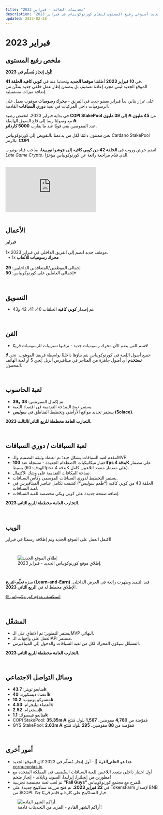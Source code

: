 ```yaml
---
title: "تحديثات الحالة - فبراير 2023"
description: "تحديث أسبوعي رفيع المستوى لتقدّم كورنوكوبياس في فبراير 2023."
updated: 2023-02-28
---
```


# فبراير 2023  

## ملخص رفيع المستوى  

<div className="note-box info transparent">
  <p style={{margin: 0}}>
    <b>أول إنجاز مُسلّم في 2023!</b>
  </p>
</div>  

في **10 فبراير 2023** أطلقنا **موقعنا الجديد** وتحدثنا عنه في **كوبي كافيه الحلقة 41**.  
الموقع الجديد ليس مجرد إعادة تصميم، بل يتضمن إطار عمل خلفي جديد يمكّن من إضافة ميزات مستقبلية.  

على غرار يناير، بدأ فبراير بعضو جديد في الفريق - **محرك رسوميات** موهوب يعمل على الرسوميات داخل المركبات في لعبة **دوري السباقات** القادمة.  

في بداية فبراير 2023، انخفض رصيد **COPI StakePool** من **45 مليون ₳** إلى **39 مليون ₳** مع وصولنا ربما إلى قاع السوق الهابطة.  
عدد المفوضين بقي قويًا عند ما يقارب **5000  كاردانو**.  

<div className="note-box success">
  <p style={{margin: 0}}>
    نحن ممتنون دائمًا لكل من يدعمنا بالتفويض إلى كورنوكوبياس Cardano StakePool بالرمز: <b>COPI</b>
  </p>
</div>  

انضم جوش وروب في **الحلقة 42 من كوبي كافيه** إلى **جوشوا نورييغا**، صاحب قناة يوتيوب *Late Game Crypto*، الذي قدّم مراجعة رائعة عن كورنوكوبياس مؤخرًا.  

<br />

<div className="yt-embed" style={{ aspectRatio: "16/9" }}>
  <iframe
    src="https://www.youtube.com/embed/ESj2ocJJh8s?si=Cc16wPn6IPD8c3Oi"
    title="كوبي كافيه الحلقة 42 - Late Game Crypto"
    loading="lazy"
    frameborder="0"
    allow="accelerometer; autoplay; clipboard-write; encrypted-media; gyroscope; picture-in-picture; web-share"
    referrerpolicy="strict-origin-when-cross-origin"
    allowfullscreen
  ></iframe>
</div>

<br />

## الأعمال  

<div className="note-box">
  <p style={{margin: 0}}>
    <b>فبراير</b><br /><br />
    1x موظف جديد انضم إلى الفريق الداخلي في فبراير 2023.<br />
    &nbsp;&nbsp;• 1x <b>محرك رسوميات للألعاب</b><br /><br />
    إجمالي الموظفين/المتعاقدين الداخليين: <b style={{color:"#f59e0b"}}>29</b><br />
    إجمالي العاملين على كورنوكوبياس: <b style={{color:"#f59e0b"}}>50+​</b>
  </p>
</div>  

<br />

## التسويق  

<ul className="styled-list">
  <li>تم إصدار <b>كوبي كافيه</b> الحلقات 40، 41، 42 و43.</li>
</ul>  

<br />

## الفن  

<ul className="styled-list">
  <li>قسم الفن يضم الآن محرك رسوميات جديد - ترقبوا تسريبات للرسوميات قريبًا!</li>
</ul>  

<div className="note-box success">
  <p style={{margin: 0}}>
    جميع أصول اللعبة في كورنوكوبياس يتم بناؤها داخليًا بواسطة فريقنا الموهوب.  
    نحن <b>لا نستخدم</b> أي أصول جاهزة من المتاجر في ميتافيرس أنريل إنجن 5 أو لعبة الهاتف المحمول.
  </p>
</div>  

<br />

## لعبة الحاسوب   

<ul className="styled-list">
  <li>تم إكمال السبرنتس: <b>38</b> و<b>39</b>.</li>
  <li>يستمر دمج النمذجة التقدمية في اقتصاد اللعبة.</li>
  <li>يستمر تحديد مواقع الأراضي وتخطيط المناطق في <b>سوليس (Solace)</b>.</li>
</ul>  

<p><b>التجارب العامة مخططة للربع الثاني/الثالث 2023.</b></p>  

<br />

## لعبة السباقات / دوري السباقات  

<ul className="styled-list">
  <li>تتقدم لعبة السباقات بشكل جيد؛ تم اعتماد وثيقة التصميم والـMVP.</li>
  <li>اختبار ميكانيكيات الاصطدام الجديدة - مسجلة عند <b>100fps بدقة 4K</b> على مضمار بسيط (الهدف: 60fps+ بدقة 4K على مضمار متعدد اللاعبين كامل).</li>
  <li>نمذجة المكافآت التقدمية على وشك الاكتمال.</li>
  <li>يستمر التخطيط لدوري السباقات الموسمي وكأس السباقات.</li>
  <li>الحلقة 43 من كوبي كافيه (*طَعم سوليس*) كشفت تكامل عناصر الميتافيرس في لعبة السباقات.</li>
  <li>إضافة صفحة جديدة على كوبي ويكي مخصصة للعبة السباقات.</li>
</ul>  

<p><b>التجارب العامة مخططة للربع الثاني 2023.</b></p>  

<br />

## الويب  

<div className="note-box success">
  <p style={{margin: 0}}>
    اكتمل العمل على الموقع الجديد وتم إطلاقه رسميًا في فبراير!
  </p>
</div>  

<br />

<figure className="img-center">
  <img src="/images/status/2023-02/website-launch-ar.png" alt="إطلاق الموقع الجديد" />
  <figcaption>إطلاق موقع كورنوكوبياس الجديد - فبراير 2023.</figcaption>
</figure>

<br />

<p>
ميزة <b>تعلّم-لتربح (Learn-and-Earn)</b> قيد التنفيذ وظهرت رائعة في العرض الداخلي.  
الإطلاق مخطط له في <b>الربع الثاني 2023</b>.
</p>

<a href="https://cornucopias.io" target="_blank" rel="noreferrer">🌐 استكشف موقع كورنوكوبياس</a>  

<br />

## المشغّل   

<ul className="styled-list">
  <li>يستمر التطوير؛ تم الاتفاق على الـMVP النهائي.</li>
  <li>العمل على واجهات الـAPI مستمر.</li>
  <li>المشغّل سيكون المحرك لكل من لعبة السباقات والدخول إلى الميتافيرس.</li>
</ul>  

<p><b>التجارب العامة مخططة للربع الثاني 2023.</b></p>  

<br />

## وسائل التواصل الاجتماعي  

<ul className="styled-list">
  <li>متابعو تويتر: <b>43.7k</b></li>
  <li>أعضاء ديسكورد: <b>40k</b></li>
  <li>مشتركو يوتيوب: <b>10.2k</b></li>
  <li>أعضاء تيليجرام: <b>4.53k</b></li>
  <li>إنستغرام: <b>2.52k</b></li>
  <li>متابعو فيسبوك: <b>1.1k</b></li>
  <li>COPI StakePool: <b>35.35m ₳</b> مُفوّضة من <b>4,760</b> مفوضين، <b>1,567</b> بلوك مُنتَج</li>
  <li>GYS StakePool: <b>2.63m ₳</b> مُفوّضة من <b>88</b> مفوضين، <b>295</b> بلوك مُنتَج</li>
</ul>  

<br />

## أمور أخرى  

<ul className="styled-list">
  <li>هذا هو <b>#عام_الذرة</b> 🌽 - أول إنجاز مُسلّم في 2023 كان الموقع الجديد <a href="https://cornucopias.io" target="_blank" rel="noreferrer">cornucopias.io</a>.</li>
  <li>أول اختبار داخلي متعدد اللاعبين للعبة السباقات استُضيف في المملكة المتحدة مع مطورين من إنجلترا، إيرلندا، السويد وتايلاند - إنجاز ضخم!</li>
  <li>تم لعب لعبة مجتمعية تجريبية <b>“Fall Guys”</b> للمرح مع مجتمع كورنوكوبياس.</li>
  <li>في <b>22 فبراير 2023</b>، تم فتح مزرعة ستاكينج جديدة على TokensFarm لإصدار BNB من $COPI.  
      خيار الستاكينج على كاردانو قادم قريبًا جدًا.</li>
</ul>  

<figure className="img-center">
  <img src="/images/status/2023-02/end-banner.png" alt="أراكم الشهر القادم" />
  <figcaption>أراكم الشهر القادم - المزيد من التحديثات قادمة!</figcaption>
</figure>
